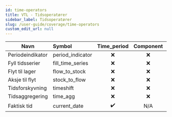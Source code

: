 ```yaml
---
id: time-operators
title: VTL - Tidsoperatører
sidebar_label: Tidsoperatører
slug: /user-guide/coverage/time-operators
custom_edit_url: null
---
```


| Navn             | Symbol           |    Time_period     | Component | Dataset |
| ---------------- | :--------------- | :----------------: | :-------: | :-----: |
| Periodeindikator | period_indicator |        :x:         |    :x:    |   :x:   |
| Fyll tidsserier  | fill_time_series |        :x:         |    :x:    |   :x:   |
| Flyt til lager   | flow_to_stock    |        :x:         |    :x:    |   :x:   |
| Aksje til flyt   | stock_to_flow    |        :x:         |    :x:    |   :x:   |
| Tidsforskyvning  | timeshift        |        :x:         |    :x:    |   :x:   |
| Tidsaggregering  | time_agg         |        :x:         |    :x:    |   :x:   |
| Faktisk tid      | current_date     | :heavy_check_mark: |    N/A    |   N/A   |
